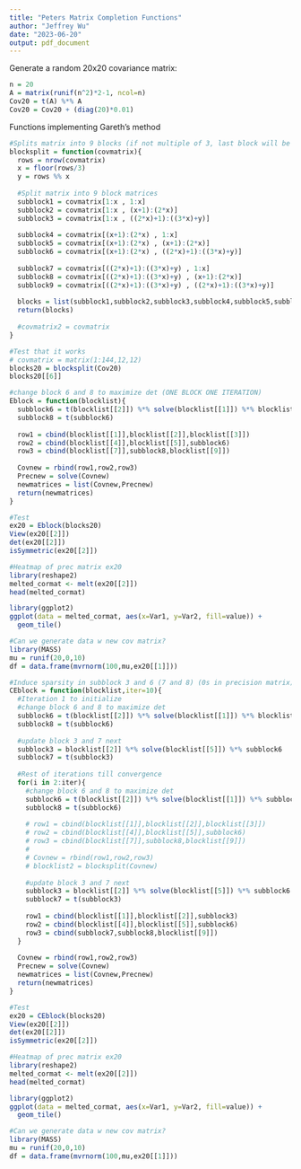 ```yaml
---
title: "Peters Matrix Completion Functions"
author: "Jeffrey Wu"
date: "2023-06-20"
output: pdf_document
---
```


Generate a random 20x20 covariance matrix: 

```r
n = 20
A = matrix(runif(n^2)*2-1, ncol=n)  
Cov20 = t(A) %*% A
Cov20 = Cov20 + (diag(20)*0.01)
```


Functions implementing Gareth's method 

```r
#Splits matrix into 9 blocks (if not multiple of 3, last block will be largest)
blocksplit = function(covmatrix){
  rows = nrow(covmatrix)
  x = floor(rows/3)
  y = rows %% x
  
  #Split matrix into 9 block matrices 
  subblock1 = covmatrix[1:x , 1:x]
  subblock2 = covmatrix[1:x , (x+1):(2*x)]
  subblock3 = covmatrix[1:x , ((2*x)+1):((3*x)+y)]
  
  subblock4 = covmatrix[(x+1):(2*x) , 1:x]
  subblock5 = covmatrix[(x+1):(2*x) , (x+1):(2*x)]
  subblock6 = covmatrix[(x+1):(2*x) , ((2*x)+1):((3*x)+y)]
  
  subblock7 = covmatrix[((2*x)+1):((3*x)+y) , 1:x]
  subblock8 = covmatrix[((2*x)+1):((3*x)+y) , (x+1):(2*x)]
  subblock9 = covmatrix[((2*x)+1):((3*x)+y) , ((2*x)+1):((3*x)+y)]
  
  blocks = list(subblock1,subblock2,subblock3,subblock4,subblock5,subblock6,subblock7,subblock8,subblock9)
  return(blocks)
  
  #covmatrix2 = covmatrix
}

#Test that it works 
# covmatrix = matrix(1:144,12,12)
blocks20 = blocksplit(Cov20)
blocks20[[6]]
```


```r
#change block 6 and 8 to maximize det (ONE BLOCK ONE ITERATION)
Eblock = function(blocklist){
  subblock6 = t(blocklist[[2]]) %*% solve(blocklist[[1]]) %*% blocklist[[3]]
  subblock8 = t(subblock6)
  
  row1 = cbind(blocklist[[1]],blocklist[[2]],blocklist[[3]])
  row2 = cbind(blocklist[[4]],blocklist[[5]],subblock6)
  row3 = cbind(blocklist[[7]],subblock8,blocklist[[9]])
  
  Covnew = rbind(row1,row2,row3)
  Precnew = solve(Covnew)
  newmatrices = list(Covnew,Precnew)
  return(newmatrices)
}

#Test
ex20 = Eblock(blocks20)
View(ex20[[2]])
det(ex20[[2]])
isSymmetric(ex20[[2]])

#Heatmap of prec matrix ex20
library(reshape2)
melted_cormat <- melt(ex20[[2]])
head(melted_cormat)

library(ggplot2)
ggplot(data = melted_cormat, aes(x=Var1, y=Var2, fill=value)) + 
  geom_tile()

#Can we generate data w new cov matrix? 
library(MASS) 
mu = runif(20,0,10)
df = data.frame(mvrnorm(100,mu,ex20[[1]]))
```


```r
#Induce sparsity in subblock 3 and 6 (7 and 8) (0s in precision matrix)
CEblock = function(blocklist,iter=10){
  #Iteration 1 to initialize
  #change block 6 and 8 to maximize det
  subblock6 = t(blocklist[[2]]) %*% solve(blocklist[[1]]) %*% blocklist[[3]]
  subblock8 = t(subblock6)
  
  #update block 3 and 7 next
  subblock3 = blocklist[[2]] %*% solve(blocklist[[5]]) %*% subblock6
  subblock7 = t(subblock3)
  
  #Rest of iterations till convergence
  for(i in 2:iter){
    #change block 6 and 8 to maximize det
    subblock6 = t(blocklist[[2]]) %*% solve(blocklist[[1]]) %*% subblock3
    subblock8 = t(subblock6)
    
    # row1 = cbind(blocklist[[1]],blocklist[[2]],blocklist[[3]])
    # row2 = cbind(blocklist[[4]],blocklist[[5]],subblock6)
    # row3 = cbind(blocklist[[7]],subblock8,blocklist[[9]])
    # 
    # Covnew = rbind(row1,row2,row3)
    # blocklist2 = blocksplit(Covnew)
    
    #update block 3 and 7 next
    subblock3 = blocklist[[2]] %*% solve(blocklist[[5]]) %*% subblock6
    subblock7 = t(subblock3)
    
    row1 = cbind(blocklist[[1]],blocklist[[2]],subblock3)
    row2 = cbind(blocklist[[4]],blocklist[[5]],subblock6)
    row3 = cbind(subblock7,subblock8,blocklist[[9]])
  }
  
  Covnew = rbind(row1,row2,row3)
  Precnew = solve(Covnew)
  newmatrices = list(Covnew,Precnew)
  return(newmatrices)
}

#Test
ex20 = CEblock(blocks20)
View(ex20[[2]])
det(ex20[[2]])
isSymmetric(ex20[[2]])

#Heatmap of prec matrix ex20
library(reshape2)
melted_cormat <- melt(ex20[[2]])
head(melted_cormat)

library(ggplot2)
ggplot(data = melted_cormat, aes(x=Var1, y=Var2, fill=value)) + 
  geom_tile()

#Can we generate data w new cov matrix? 
library(MASS) 
mu = runif(20,0,10)
df = data.frame(mvrnorm(100,mu,ex20[[1]]))
```
